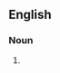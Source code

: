 {{also|spaghettiwestern|spaghetti western|spaghetti Western}}
==English==

===Noun===
{{en-noun|head=[[spaghetti|Spaghetti]] [[Western]]}}

# {{alternative case form of|spaghetti western|lang=en}}